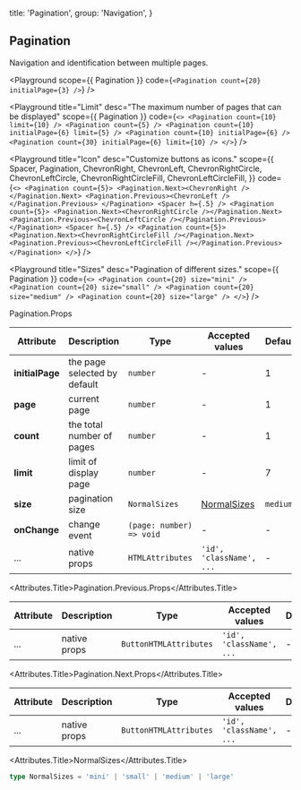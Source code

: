 
  title: 'Pagination',
  group: 'Navigation',
}

## Pagination

Navigation and identification between multiple pages.

<Playground
  scope={{ Pagination }}
  code={`
<Pagination count={20} initialPage={3} />
`}
/>

<Playground
  title="Limit"
  desc="The maximum number of pages that can be displayed"
  scope={{ Pagination }}
  code={`
<>
  <Pagination count={10} limit={10} />
  <Pagination count={5} />
  <Pagination count={10} initialPage={6} limit={5} />
  <Pagination count={10} initialPage={6} />
  <Pagination count={30} initialPage={6} limit={10} />
</>
`}
/>

<Playground
  title="Icon"
  desc="Customize buttons as icons."
  scope={{
    Spacer,
    Pagination,
    ChevronRight,
    ChevronLeft,
    ChevronRightCircle,
    ChevronLeftCircle,
    ChevronRightCircleFill,
    ChevronLeftCircleFill,
  }}
  code={`
<>
  <Pagination count={5}>
   <Pagination.Next><ChevronRight /></Pagination.Next>
   <Pagination.Previous><ChevronLeft /></Pagination.Previous>
  </Pagination>
  <Spacer h={.5} />
  <Pagination count={5}>
   <Pagination.Next><ChevronRightCircle /></Pagination.Next>
   <Pagination.Previous><ChevronLeftCircle /></Pagination.Previous>
  </Pagination>
  <Spacer h={.5} />
  <Pagination count={5}>
   <Pagination.Next><ChevronRightCircleFill /></Pagination.Next>
   <Pagination.Previous><ChevronLeftCircleFill /></Pagination.Previous>
  </Pagination>
</>
`}
/>

<Playground
  title="Sizes"
  desc="Pagination of different sizes."
  scope={{ Pagination }}
  code={`
<>
  <Pagination count={20} size="mini" />
  <Pagination count={20} size="small" />
  <Pagination count={20} size="medium" />
  <Pagination count={20} size="large" />
</>
`}
/>

<Attributes edit="/pages/en-us/components/pagination.mdx">
<Attributes.Title>Pagination.Props</Attributes.Title>

| Attribute       | Description                  | Type                     | Accepted values             | Default  |
| --------------- | ---------------------------- | ------------------------ | --------------------------- | -------- |
| **initialPage** | the page selected by default | `number`                 | -                           | 1        |
| **page**        | current page                 | `number`                 | -                           | 1        |
| **count**       | the total number of pages    | `number`                 | -                           | 1        |
| **limit**       | limit of display page        | `number`                 | -                           | 7        |
| **size**        | pagination size              | `NormalSizes`            | [NormalSizes](#normalsizes) | `medium` |
| **onChange**    | change event                 | `(page: number) => void` | -                           | -        |
| ...             | native props                 | `HTMLAttributes`         | `'id', 'className', ...`    | -        |

<Attributes.Title>Pagination.Previous.Props</Attributes.Title>

| Attribute | Description  | Type                   | Accepted values          | Default |
| --------- | ------------ | ---------------------- | ------------------------ | ------- |
| ...       | native props | `ButtonHTMLAttributes` | `'id', 'className', ...` | -       |

<Attributes.Title>Pagination.Next.Props</Attributes.Title>

| Attribute | Description  | Type                   | Accepted values          | Default |
| --------- | ------------ | ---------------------- | ------------------------ | ------- |
| ...       | native props | `ButtonHTMLAttributes` | `'id', 'className', ...` | -       |

<Attributes.Title>NormalSizes</Attributes.Title>

```ts
type NormalSizes = 'mini' | 'small' | 'medium' | 'large'
```

</Attributes>

